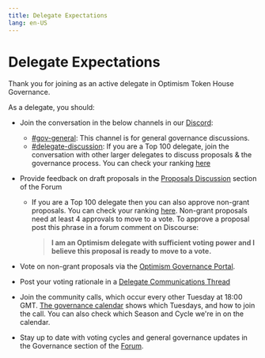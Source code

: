 ```yaml
---
title: Delegate Expectations
lang: en-US
---
```


# Delegate Expectations

Thank you for joining as an active delegate in Optimism Token House Governance. 

As a delegate, you should:

- Join the conversation in the below channels in our [Discord](https://discord.gg/optimism):
  - [#gov-general](https://discord.com/channels/667044843901681675/968498307913637919): This channel is for general governance discussions.
  - [#delegate-discussion](https://discord.com/channels/667044843901681675/989611992295813241): If you are a Top 100 delegate, join the conversation with other larger delegates to discuss proposals & the governance process. You can check your ranking [here](https://dune.com/optimismfnd/optimism-op-token-house)

- Provide feedback on draft proposals in the [Proposals Discussion](https://gov.optimism.io/c/technical-proposals/47) section of the Forum
     - If you are a Top 100 delegate then you can also approve non-grant proposals. You can check your ranking [here](https://dune.com/optimismfnd/optimism-op-token-house).
       Non-grant proposals need at least 4 approvals to move to a vote. 
       To approve a proposal post this phrase in a forum comment on Discourse:
       > **I am an Optimism delegate with sufficient voting power and I believe this proposal is ready to move to a vote.**

- Vote on non-grant proposals via the [Optimism Governance Portal](https://vote.optimism.io). 
  
- Post your voting rationale in a [Delegate Communications Thread](https://gov.optimism.io/c/governance/41)

- Join the community calls, which occur every other Tuesday at 18:00 GMT. 
  [The governance calendar](https://calendar.google.com/calendar/u/0/r?cid=Y180aHVpNzBpdG0wODllN3Q4cTUwaGVoMWtub0Bncm91cC5jYWxlbmRhci5nb29nbGUuY29t) shows which Tuesdays, and how to join the call. You can also check which Season and Cycle we're in on the calendar. 

- Stay up to date with voting cycles and general governance updates in the Governance section of the [Forum](https://gov.optimism.io/c/governance/41).
